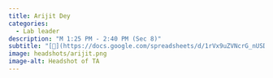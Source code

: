 ```yaml
---
title: Arijit Dey
categories:
  - Lab leader
description: "M 1:25 PM - 2:40 PM (Sec 8)"
subtitle: "[🔗](https://docs.google.com/spreadsheets/d/1rVx9uZVNcrG_nUSDo7iol5VEeGcHURASVtBpwZjz5bc/edit?usp=sharing)"
image: headshots/arijit.png
image-alt: Headshot of TA
---
```

